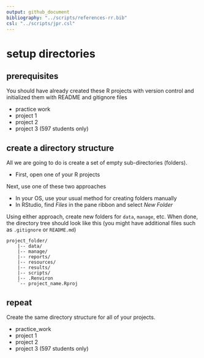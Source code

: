 ```yaml
---
output: github_document
bibliography: "../scripts/references-rr.bib"
csl: "../scripts/jpr.csl"
---
```


# setup directories 

## prerequisites 

You should have already created these R projects with version control and initialized them with README and gitignore files 

- practice work 
- project 1 
- project 2 
- project 3 (597 students only) 




## create a directory structure

All we are going to do is create a set of empty sub-directories (folders). 

- First, open one of your R projects 

Next, use one of these two approaches  

- In your OS, use your usual method for creating folders manually 
- In RStudio, find  *Files* in the pane ribbon and select *New Folder* 

Using either approach, create new folders for `data`, `manage`, etc. When done, the directory tree should look like this (you might have additional files such as `.gitignore` or `README.md`)

    project_folder/
        |-- data/
        |-- manage/
        |-- reports/
        |-- resources/
        |-- results/
        |-- scripts/
        |-- .Renviron
        `-- project_name.Rproj


## repeat 

Create the same directory structure for all of your projects. 

- practice_work 
- project 1 
- project 2 
- project 3 (597 students only) 



